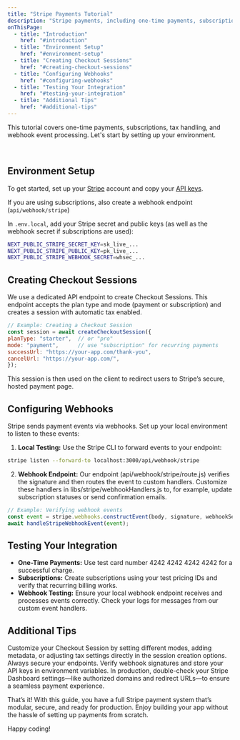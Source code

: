 ```yaml
---
title: "Stripe Payments Tutorial"
description: "Stripe payments, including one-time payments, subscriptions, and webhook configuration."
onThisPage:
  - title: "Introduction"
    href: "#introduction"
  - title: "Environment Setup"
    href: "#environment-setup"
  - title: "Creating Checkout Sessions"
    href: "#creating-checkout-sessions"
  - title: "Configuring Webhooks"
    href: "#configuring-webhooks"
  - title: "Testing Your Integration"
    href: "#testing-your-integration"
  - title: "Additional Tips"
    href: "#additional-tips"
---
```


<div id="introduction" />

<Divider />

This tutorial covers one-time payments, subscriptions, tax handling, and webhook event processing. Let's start by setting up your environment.

<br />

## Environment Setup

<div id="environment-setup" />

To get started, set up your [Stripe](https://stripe.com/) account and copy your [API keys](https://dashboard.stripe.com/apikeys).

If you are using subscriptions, also create a webhook endpoint (`api/webhook/stripe`)

In `.env.local`, add your Stripe secret and public keys (as well as the webhook secret if subscriptions are used):

```bash
NEXT_PUBLIC_STRIPE_SECRET_KEY=sk_live_...
NEXT_PUBLIC_STRIPE_PUBLIC_KEY=pk_live_...
NEXT_PUBLIC_STRIPE_WEBHOOK_SECRET=whsec_...
```

## Creating Checkout Sessions

<div id="creating-checkout-sessions" />

We use a dedicated API endpoint to create Checkout Sessions. This endpoint accepts the plan type and mode (payment or subscription) and creates a session with automatic tax enabled.

```jsx
// Example: Creating a Checkout Session
const session = await createCheckoutSession({
planType: "starter",  // or "pro"
mode: "payment",      // use "subscription" for recurring payments
successUrl: "https://your-app.com/thank-you",
cancelUrl: "https://your-app.com/",
});
```

This session is then used on the client to redirect users to Stripe’s secure, hosted payment page.

## Configuring Webhooks

<div id="configuring-webhooks" />

Stripe sends payment events via webhooks. Set up your local environment to listen to these events:

1. **Local Testing:**
Use the Stripe CLI to forward events to your endpoint:

```bash
stripe listen --forward-to localhost:3000/api/webhook/stripe
```

2. **Webhook Endpoint:**
Our endpoint (api/webhook/stripe/route.js) verifies the signature and then routes the event to custom handlers. Customize these handlers in libs/stripe/webhookHandlers.js to, for example, update subscription statuses or send confirmation emails.

```jsx
// Example: Verifying webhook events
const event = stripe.webhooks.constructEvent(body, signature, webhookSecret);
await handleStripeWebhookEvent(event);
```

## Testing Your Integration

<div id="testing-your-integration" />

- **One-Time Payments:**
Use test card number 4242 4242 4242 4242 for a successful charge.
- **Subscriptions:**
Create subscriptions using your test pricing IDs and verify that recurring billing works.
- **Webhook Testing:**
Ensure your local webhook endpoint receives and processes events correctly. Check your logs for messages from our custom event handlers.

## Additional Tips

<div id="additional-tips" />

<Tip>
    Customize your Checkout Session by setting different modes, adding metadata, or adjusting tax settings directly in the session creation options.
</Tip>

<Caution>
    Always secure your endpoints. Verify webhook signatures and store your API keys in environment variables.
</Caution>

<Warning>
    In production, double-check your Stripe Dashboard settings—like authorized domains and redirect URLs—to ensure a seamless payment experience.
</Warning>

<Divider />

That’s it! With this guide, you have a full Stripe payment system that’s modular, secure, and ready for production. Enjoy building your app without the hassle of setting up payments from scratch.

Happy coding!
